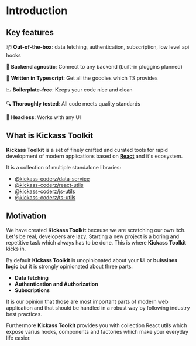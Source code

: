 # Introduction

## Key features

📦 **Out-of-the-box**: data fetching, authentication, subscription, low level api hooks

🔌 **Backend agnostic**: Connect to any backend (built-in pluggins planned)

📝 **Written in Typescript**: Get all the goodies which TS provides

📉 **Boilerplate-free**: Keeps your code nice and clean

🔍 **Thoroughly tested**: All code meets quality standards

🎨 **Headless**: Works with any UI

## What is Kickass Toolkit

**Kickass Toolkit** is a set of finely crafted and curated tools for rapid development of modern applications based on **[React](https://reactjs.org/)** and it's ecosystem.

It is a collection of multiple standalone libraries:

-   [@kickass-coderz/data-service](/docs/data-service)
-   [@kickass-coderz/react-utils](/docs/react-utils)
-   [@kickass-coderz/js-utils](/docs/js-utils)
-   [@kickass-coderz/ts-utils](/docs/ts-utils)

## Motivation

We have created **Kickass Toolkit** because we are scratching our own itch. Let's be real, developers are lazy. Starting a new project is a boring and repetitive task which always has to be done. This is where **Kickass Toolkit** kicks in.

By default **Kickass Toolkit** is unopinionated about your **UI** or **buissines logic** but it is strongly opinionated about three parts:

-   **Data fetching**
-   **Authentication and Authorization**
-   **Subscriptions**

It is our opinion that those are most important parts of modern web application and that should be handled in a robust way by following industry best practices.

Furthermore **Kickass Toolkit** provides you with collection React utils which expose varius hooks, components and factories which make your everyday life easier.
